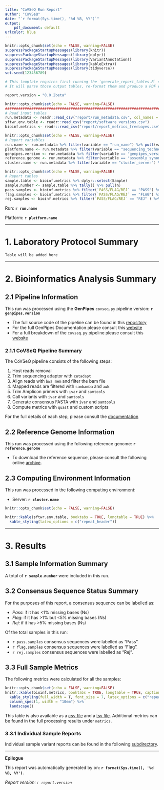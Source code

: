 ```yaml
---
title: "CoVSeQ Run Report"
author: "CoVSeQ"
date: "`r format(Sys.time(), '%d %B, %Y')`"
output: 
    pdf_document: default
urlcolor: blue
---
```


```r
knitr::opts_chunk$set(echo = FALSE, warning=FALSE)
suppressPackageStartupMessages(library(knitr))
suppressPackageStartupMessages(library(dplyr))
suppressPackageStartupMessages(library(VariantAnnotation))
suppressPackageStartupMessages(library(kableExtra))
suppressPackageStartupMessages(library(tidyverse))
set.seed(123456789)

# This template requires first running the `generate_report_tables.R` script
# It will parse those output tables, re-format them and produce a PDF document. 

report.version = "0.0.2beta"
```

```r
knitr::opts_chunk$set(echo = FALSE, warning=FALSE)
###############################################################################
# Read input tables 
run.metadata <- readr::read_csv("report/run_metadata.csv", col_names = c("variable", "value"))
sftwr.env.table <- readr::read_csv("report/software_versions.csv")
bioinf.metrics <- readr::read_csv("report/report_metrics_freebayes.csv")
```

```r
knitr::opts_chunk$set(echo = FALSE, warning=FALSE)
# Report variables
run.name <- run.metadata %>% filter(variable == "run_name") %>% pull(value)
platform.name <- run.metadata %>% filter(variable == "sequencing_technology")%>% pull(value)
genpipes.version <- run.metadata %>% filter(variable == "genpipes_version") %>% pull(value)
reference.genome <- run.metadata %>% filter(variable == "assembly_synonyms") %>% pull(value)
cluster.name <- run.metadata %>% filter(variable == "cluster_server") %>% pull(value)
```
  
```r
knitr::opts_chunk$set(echo = FALSE, warning=FALSE)
# Report tables
sample.table <- bioinf.metrics %>% dplyr::select(Sample)
sample.number <- sample.table %>% tally() %>% pull(n)
pass.samples <- bioinf.metrics %>% filter(`PASS/FLAG/REJ` == "PASS") %>% tally() %>% pull(n)
flag.samples <- bioinf.metrics %>% filter(`PASS/FLAG/REJ` == "FLAG") %>% tally() %>% pull(n)
rej.samples <- bioinf.metrics %>% filter(`PASS/FLAG/REJ` == "REJ" ) %>% tally() %>% pull(n)

```

Run: **`r run.name`**

Platform: **`r platform.name`**

---

# 1. Laboratory Protocol Summary

`Table will be added here`

---

# 2. Bioinformatics Analysis Summary

## 2.1 Pipeline Information

This run was processed using the **GenPipes** `covseq.py` pipeline version: **`r genpipes.version`**

- The full source code of the pipeline can be found in this [repository](https://bitbucket.org/mugqic/genpipes/src/covid_1.0/)
- For the full GenPipes Documentation please consult this [website](https://genpipes.readthedocs.io/en/latest/)
- For a full breakdown of the `covseq.py` pipeline please consult this [website](https://c3g.github.io/covseq_McGill/SARS_CoV2_Sequencing/Illumina_overview.html)

### 2.1.1 CoVSeQ Pipeline Summary 

The CoVSeQ pipeline consists of the following steps: 

1. Host reads removal 
2. Trim sequencing adaptor with `cutadapt`
3. Align reads with `bwa mem` and filter the bam file
4. Mapped reads are filtered with `sambamba` and `awk`
5. Trim Amplicon primers with `ivar` and `samtools`
6. Call variants with `ivar` and `samtools`
7. Generate consensus FASTA with `ivar` and `samtools`
8. Compute metrics with `quast` and custom scripts

For the full details of each step, please consult the [documentation](https://c3g.github.io/covseq_McGill/SARS_CoV2_Sequencing/Illumina_overview.html). 

## 2.2 Reference Genome Information

This run was processed using the following reference genome: **`r reference.genome`**

 * To download the reference sequence, please consult the following online [archive](https://www.ncbi.nlm.nih.gov/nuccore/MN908947).   

## 2.3 Computing Environment Information

This run was processed in the following computing environment: 

- Server: **`r cluster.name`**

```r
knitr::opts_chunk$set(echo = FALSE, warning=FALSE)

knitr::kable(sftwr.env.table, booktabs = TRUE, longtable = TRUE) %>% 
  kable_styling(latex_options = c("repeat_header"))

```

---

# 3. Results 

## 3.1 Sample Information Summary

A total of **`r sample.number`** were included in this run. 


## 3.2 Consensus Sequence Status Summary

For the purposes of this report, a consensus sequence can be labelled as: 

- *Pass*: if it has <1% missing bases (Ns)
- *Flag*: if it has >1% but <5% missing bases (Ns)
- *Rej*: if it has >5% missing bases (Ns)

Of the total samples in this run: 

- `r pass.samples` consensus sequences were labelled as "Pass". 
- `r flag.samples` consensus sequences were labelled as "Flag". 
- `r rej.samples` consensus sequences were labelled as "Rej". 


## 3.3 Full Sample Metrics

The following metrics were calculated for all the samples: 

```r
knitr::opts_chunk$set(echo = FALSE, warning=FALSE)
knitr::kable(bioinf.metrics, booktabs = TRUE, longtable = TRUE, caption = "Full Sample Metrics")  %>%
  kable_styling(full_width = T, font_size = 7, latex_options = c("repeat_header")) %>% 
  column_spec(1, width = "10em") %>% 
  landscape()

```

This table is also available as a [csv file](report_metrics_freebayes.csv) and a [tsv file](report_metrics_freebayes.tsv). Additional metrics can be found in the full processing results under `metrics`. 

### 3.3.1 Individual Sample Reports

Individual sample variant reports can be found in the following [subdirectory](sample_reports/).

---

**Epilogue**

This report was automatically generated by on: **`r format(Sys.time(), '%d %B, %Y')`.**

*Report version: `r report.version`*

